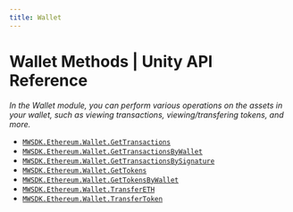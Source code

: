 ```yaml
---
title: Wallet
---
```


# Wallet Methods | Unity API Reference
*In the Wallet module, you can perform various operations on the assets in your wallet, such as viewing transactions, viewing/transfering tokens, and more.*

- [`MWSDK.Ethereum.Wallet.GetTransactions`](/api-reference/unity/ethereum/wallet/GetTransactions)
- [`MWSDK.Ethereum.Wallet.GetTransactionsByWallet`](/api-reference/unity/ethereum/wallet/GetTransactionsByWallet)
- [`MWSDK.Ethereum.Wallet.GetTransactionsBySignature`](/api-reference/unity/ethereum/wallet/GetTransactionsBySignature)
- [`MWSDK.Ethereum.Wallet.GetTokens`](/api-reference/unity/ethereum/wallet/GetTokens)
- [`MWSDK.Ethereum.Wallet.GetTokensByWallet`](/api-reference/unity/ethereum/wallet/GetTokensByWallet)
- [`MWSDK.Ethereum.Wallet.TransferETH`](/api-reference/unity/ethereum/wallet/TransferETH)
- [`MWSDK.Ethereum.Wallet.TransferToken`](/api-reference/unity/ethereum/wallet/TransferToken)